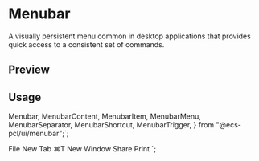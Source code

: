 

<Meta of={MenubarStories} />

<RadixPrimitiveDocsButton name='menubar' />

# Menubar

A visually persistent menu common in desktop applications that provides quick access to a consistent set of commands.

## Preview

<Canvas of={MenubarStories.Default} />

## Usage

  Menubar,
  MenubarContent,
  MenubarItem,
  MenubarMenu,
  MenubarSeparator,
  MenubarShortcut,
  MenubarTrigger,
} from "@ecs-pcl/ui/menubar";`;

  <MenubarMenu>
    <MenubarTrigger>File</MenubarTrigger>
    <MenubarContent>
      <MenubarItem>
        New Tab <MenubarShortcut>⌘T</MenubarShortcut>
      </MenubarItem>
      <MenubarItem>New Window</MenubarItem>
      <MenubarSeparator />
      <MenubarItem>Share</MenubarItem>
      <MenubarSeparator />
      <MenubarItem>Print</MenubarItem>
    </MenubarContent>
  </MenubarMenu>
</Menubar>`;

<Source code={importCode} language='ts' dark />
<Source code={usageCode} language='tsx' dark />
